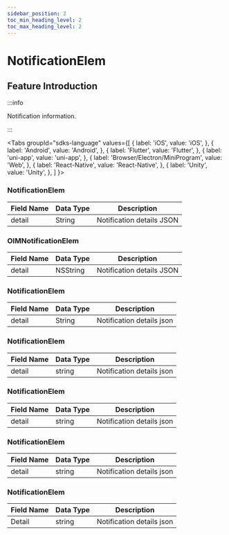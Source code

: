 ```yaml
---
sidebar_position: 2
toc_min_heading_level: 2
toc_max_heading_level: 2
---
```


# NotificationElem

## Feature Introduction

:::info

Notification information.

:::

<Tabs
groupId="sdks-language"
values={[
{ label: 'iOS', value: 'iOS', },
{ label: 'Android', value: 'Android', },
{ label: 'Flutter', value: 'Flutter', },
{ label: 'uni-app', value: 'uni-app', },
{ label: 'Browser/Electron/MiniProgram', value: 'Web', },
{ label: 'React-Native', value: 'React-Native', },
{ label: 'Unity', value: 'Unity', },
]
}>

<TabItem value="Flutter">

### NotificationElem

| Field Name | Data Type | Description     |
| ---------- | --------- | --------------- |
| detail     | String    | Notification details JSON |

</TabItem>

<TabItem value="iOS">

### OIMNotificationElem

| Field Name | Data Type | Description     |
| ---------- | --------- | --------------- |
| detail     | NSString  | Notification details JSON |

</TabItem>

<TabItem value="Android">

### NotificationElem

| Field Name | Data Type | Description     |
| ---------- | --------- | --------------- |
| detail     | String    | Notification details json |

</TabItem>

<TabItem value="Web">

### NotificationElem

| Field Name | Data Type | Description     |
| ---------- | --------- | --------------- |
| detail     | string    | Notification details json |

</TabItem>

<TabItem value="uni-app">

### NotificationElem

| Field Name | Data Type | Description     |
| ---------- | --------- | --------------- |
| detail     | string    | Notification details json |

</TabItem>

<TabItem value="React-Native">

### NotificationElem

| Field Name | Data Type | Description     |
| ---------- | --------- | --------------- |
| detail     | string    | Notification details json |

</TabItem>

<TabItem value="Unity">

### NotificationElem

| Field Name | Data Type | Description     |
| ---------- | --------- | --------------- |
| Detail     | string    | Notification details json |

</TabItem>

</Tabs>
